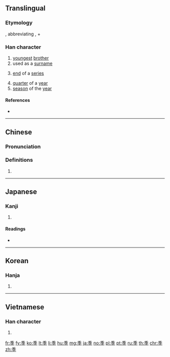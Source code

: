 {{also|李}}
==Translingual==

===Etymology===
{{term|禾|lang=zh}}, abbreviating {{term|稚||[[immature]]; [[unripe]]|tr=zhi|lang=zh}}, + {{term|子||[[child]]; [[son]]|tr=zi|lang=zh}}

===Han character===
{{Han char|rn=39|rad=子|as=05|sn=8|four=20407|canj=HDND|ids=⿱禾子}}

# [[youngest]] [[brother]]
# used as a [[surname]]
# {{lb|zh|figurative}} [[end]] of a [[series]]
# [[quarter]] of a [[year]]
# [[season]] of the [[year]]

====References====
* {{Han ref|kx=0279.030|dkj=06965|dj=0547.050|hdz=21013.050|uh=5B63|ud=23395|bh=A975|bd=43381}}

----

==Chinese==
{{zh-forms}}

===Pronunciation===
{{zh-pron
|m=jì
|c=gwai3
|h=pfs=
|md=
|mn=kùi
|w=
|mc=y
|oc=y
|cat=
}}

===Definitions===
{{zh-hanzi}}

# {{rfdef|lang=zh}}

----

==Japanese==

===Kanji===
{{ja-kanji|grade=4|rs=子05}}

# {{defn|lang=ja|sort=子05}}

====Readings====
* {{ja-readings|goon=[[き]] (ki)|kanon=[[き]] (ki)|kun=[[すえ]] (sue), [[とき]] (toki)}}

----

==Korean==

===Hanja===
{{ko-hanja|hangeul=계|rv=gye|mr=kye}}

# {{defn|lang=ko|sort=子05}}

----

==Vietnamese==

===Han character===
{{vi-hantu|[[quý]], [[quí]], [[cuối]], [[quỳ]]|rs=子05}}

# {{defn|lang=vi|sort=子05}}

[[fr:季]]
[[fy:季]]
[[ko:季]]
[[lt:季]]
[[li:季]]
[[hu:季]]
[[mg:季]]
[[ja:季]]
[[no:季]]
[[pl:季]]
[[pt:季]]
[[ru:季]]
[[th:季]]
[[chr:季]]
[[zh:季]]
